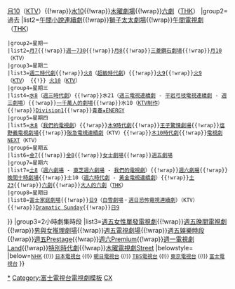 {{Navbox
|state=collapsed
|name=富士電視台電視劇集
|titlestyle={{jptvclr|cx}}
|title=[[富士電視台]]電視劇集時段
|groupstyle={{jptvclr|cx}}
|tracking = <includeonly>no</includeonly>
|group1=現在
|list1=[[富士電視台週一晚間九點連續劇|月9]]{{!wrap}}[[關西電視台週一晚間十點連續劇|月10]]（[[關西電視台|KTV]]）{{!wrap}}[[富士電視台週三晚間十點連續劇|水10]]{{!wrap}}[[富士電視台週四劇場|木曜劇場]]{{!wrap}}[[大人的六劇|六劇]]（[[東海電視台|THK]]）
|group2=過去
|list2={{Navbox|child
|groupstyle = {{jptvclr||cx}}{{jptvclr||cx}}
 |group1=平日
 |list1=[[主婦劇場]]{{!wrap}}[[午間小說連續劇]]{{!wrap}}[[獅子太太劇場]]{{!wrap}}[[東海電視台午間電視劇|午間電視劇]]（[[東海電視台|THK]]）
 |group2=星期一
 |list2=[[富士電視台週一晚間七點連續劇|月7]]{{!wrap}}[[富士電視台週一晚間七點半連續劇|週一730]]{{!wrap}}[[富士電視台週一晚間八點連續劇|月8]]{{!wrap}}[[三菱鑽石劇場]]{{!wrap}}[[關西電視台、富士電視台週一晚間十點連續劇|月10]]（KTV）
 |group3=星期二
 |list3=[[週二時代劇]]{{!wrap}}[[富士電視台週二晚間八點連續劇|火8]]（[[超級時代劇]]）{{!wrap}}[[富士電視台週二晚間九點連續劇|火9]]{{!wrap}}[[關西電視台週二晚間九點連續劇|火9]]（[[關西電視台|KTV]]） {{!}} [[關西電視台週二晚間十點連續劇|火10]]（[[關西電視台|KTV]]）
 |group4=星期三
 |list4=[[富士電視台週三晚間八點連續劇|水8]]（[[富士電視台週三晚間八點時代劇|週三時代劇]]）{{!wrap}}水21（[[週三電視連續劇]] - [[平岩弓枝電視連續劇]] - [[富士電視台週三連續劇|週三劇場]]）{{!wrap}}[[一千萬人的劇場]]{{!wrap}}水10（[[關西電視台、富士電視台週三晚間十點連續劇|KTV制作]]）{{!wrap}}[[Division1]]{{!wrap}}[[青春★ENERGY]]
 |group5=星期四
 |list5=[[富士電視台週四晚間八點連續劇|木8]]（[[我們的電視劇]]）{{!wrap}}[[富士電視台週四晚間九點時代劇|木9時代劇]]{{!wrap}}[[王子驚悚劇場]]{{!wrap}}[[塩野義電視劇場]]{{!wrap}}[[阪急電視連續劇]]（KTV）{{!wrap}}[[富士電視台週四晚間十點時代劇|木10時代劇]]{{!wrap}}[[電視劇NEXT]]（KTV）
 |group6=星期五
 |list6=[[富士電視台週五晚間八點連續劇|金7]]{{!wrap}}[[富士電視台週五晚間八點連續劇|金8]]{{!wrap}}[[女士劇場]]{{!wrap}}[[週五劇場 (富士電視台)|週五劇場]]
 |group7=星期六
 |list7=[[富士電視台週六晚間八點連續劇|土8]]（[[週六劇場 (富士電視台週六八點)|週六劇場]] - [[東芝週六劇場]] - [[我們的電視劇]]）{{!wrap}}[[週六劇場]]{{!wrap}}[[晚間十時劇場]]{{!wrap}}土10（[[富士電視台週六十點時代劇|週六時代劇]] - [[黃金電視連續劇]]）{{!wrap}}[[富士電視台週六連續劇|土23]]{{!wrap}}[[六劇]]{{!wrap}}[[大人的六劇]]（[[東海電視台|THK]]）
 |group8=星期日
 |list8=[[富士家庭劇場]]{{!wrap}}[[關西電視台、富士電視台週日晚間九點連續劇|日9]]（[[白雪劇場]]・[[週日恐怖電視連續劇]]）（KTV）{{!wrap}}[[Dramatic Sunday]]{{!wrap}}[[富士電視台週日晚間九點連續劇系列|日9]]
}}
|group3=2小時劇集時段
|list3=[[週五娛樂時段|週五女性單發電視劇]]{{!wrap}}[[週五娛樂時段|週五晚間電視劇]]{{!wrap}}[[週五娛樂時段|男與女推理劇場]]{{!wrap}}[[週五娛樂時段|週五電視劇場]]{{!wrap}}[[週五娛樂時段]]{{!wrap}}[[週五Prestage]]{{!wrap}}[[週六Premium]]{{!wrap}}[[週一電視劇Land]]{{!wrap}}[[特別時代劇 (フジテレビ)|特別時代劇]]{{!wrap}}[[木曜電視劇Street]]
|belowstyle={{jptvclr|cx}}
|below=<small>[[Template:日本放送協會電視劇集|NHK]] {{!}} [[Template:日本電視台電視劇集|日本電視台]] {{!}} [[Template:朝日電視台電視劇集|朝日電視台]] {{!}} [[Template:TBS電視劇集|TBS電視台]] {{!}} [[Template:東京電視台電視劇集|東京電視台]] {{!}} [[Template:富士電視台電視劇集|富士電視台]]</small>
}}<noinclude>
[[Category:富士電視台電視劇|*]]
[[Category:富士電視台電視劇模板]]
[[Category:日本電視台電視劇列表|CX]]
</noinclude>